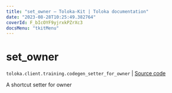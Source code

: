 ```yaml
---
title: "set_owner — Toloka-Kit | Toloka documentation"
date: "2023-08-28T10:25:49.382764"
coverId: F_bIcOYF9yjrxkPZrXc3
docsMenu: "tkitMenu"
---
```


# set_owner

`toloka.client.training.codegen_setter_for_owner` | [Source code](https://github.com/Toloka/toloka-kit/blob/v1.2.1/src/client/training.py#L0)

A shortcut setter for owner